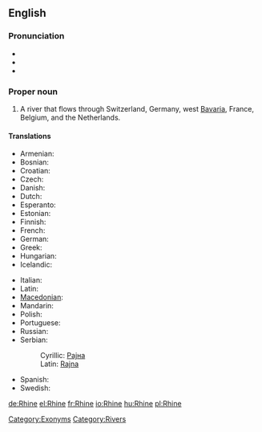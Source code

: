 ==English==
{{wikipedia}}

===Pronunciation===
* {{IPA|/raɪn/}}
* {{audio|en-us-Rhine.ogg|Audio (US)}}
* {{rhymes|aɪn}}

===Proper noun===
{{en-proper noun|head=the Rhine}}

# A river that flows through Switzerland, Germany, west [[Bavaria]], France, Belgium, and the Netherlands.

====Translations====
{{trans-top|river that flows through Europe}}
* Armenian: {{t-|hy|Հռենոս|tr=Hṙenos}}
* Bosnian: {{t-|bs|Rajna|f}}
* Croatian: {{t|hr|Rajna|f}}
* Czech: {{t-|cs|Rýn|m}}
* Danish: {{t-|da|Rhinen}}
* Dutch: {{t+|nl|Rijn|m}}
* Esperanto: {{t-|eo|Rejno|xs=Esperanto}}
* Estonian: {{t-|et|Rein}}
* Finnish: {{t+|fi|Rein}}
* French: {{t+|fr|Rhin|m}}
* German: {{t+|de|Rhein|m}}
* Greek: {{t+|el|Ρήνος}}
* Hungarian: {{t+|hu|Rajna}}
* Icelandic: {{t+|is|Rín|f}}
{{trans-mid}}
* Italian: {{t-|it|Reno|m}}
* Latin: {{t+|la|Rhenus}}
* [[Macedonian]]: {{t-|mk|Рајна|f|tr=Rájna}}
* Mandarin: {{t-|cmn|莱茵河|sc=Hani}}
* Polish: {{t+|pl|Ren}}
* Portuguese: {{t+|pt|Reno|m}}
* Russian: {{t-|ru|Рейн}}
* Serbian:
*: Cyrillic: [[Рајна]] {{f}}
*: Latin: [[Rajna#Serbian|Rajna]] {{f}}
* Spanish: {{t-|es|Rin}}
* Swedish: {{t-|sv|Rhen}}
{{trans-bottom}}

[[Category:Exonyms]]
[[Category:Rivers]]

[[de:Rhine]]
[[el:Rhine]]
[[fr:Rhine]]
[[io:Rhine]]
[[hu:Rhine]]
[[pl:Rhine]]